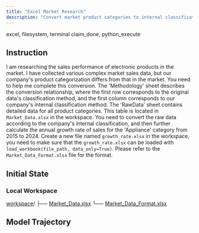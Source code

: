 ```yaml
---
title: "Excel Market Research"
description: "Convert market product categories to internal classifications and calculate 2015–2024 Appliance sales growth rate, saving results in growth_rate.xlsx for data-only loading."
---
```


<Columns cols={2}>
  <Card title="MCP Server" icon="cloud">
    excel, filesystem, terminal
  </Card>
  <Card title="Local Tool" icon="terminal">
    claim_done, python_execute
  </Card>
</Columns>

## Instruction

I am researching the sales performance of electronic products in the market. I have collected various complex market sales data, but our company's product categorization differs from that in the market. You need to help me complete this conversion. The 'Methodology' sheet describes the conversion relationship, where the first row corresponds to the original data's classification method, and the first column corresponds to our company's internal classification method. The 'RawData' sheet contains detailed data for all product categories. This table is located in `Market_Data.xlsx` in the workspace. You need to convert the raw data according to the company's internal classification, and then further calculate the annual growth rate of sales for the 'Appliance' category from 2015 to 2024. Create a new file named `growth_rate.xlsx` in the workspace, you need to make sure that the `growth_rate.xlsx` can be loaded with `load_workbook(file_path, data_only=True)`. Please refer to the `Market_Data_Format.xlsx` file for the format.

## Initial State

### Local Workspace

[workspace](https://github.com/hkust-nlp/mcpbench_dev/tree/finalpool_dev/tasks/finalpool/excel-market-research/initial_workspace)/
├── [Market_Data.xlsx](https://github.com/hkust-nlp/mcpbench_dev/blob/finalpool_dev/tasks/finalpool/excel-market-research/initial_workspace/Market_Data.xlsx)
└── [Market_Data_Format.xlsx](https://github.com/hkust-nlp/mcpbench_dev/blob/finalpool_dev/tasks/finalpool/excel-market-research/initial_workspace/Market_Data_Format.xlsx)


## Model Trajectory
